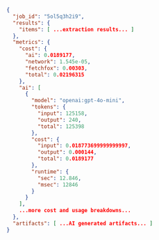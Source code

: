 ```json
{
  "job_id": "5ol5q3h2i9",
  "results": {
    "items": [ ...extraction results... ]
  },
  "metrics": {
    "cost": {
      "ai": 0.0189177,
      "network": 1.545e-05,
      "fetchfox": 0.00303,
      "total": 0.02196315
    },
    "ai": [
      {
        "model": "openai:gpt-4o-mini",
        "tokens": {
          "input": 125158,
          "output": 240,
          "total": 125398
        },
        "cost": {
          "input": 0.018773699999999997,
          "output": 0.000144,
          "total": 0.0189177
        },
        "runtime": {
          "sec": 12.846,
          "msec": 12846
        }
      }
    ],
    ...more cost and usage breakdowns...
  },
  "artifacts": [ ...AI generated artifacts... ]
}
```